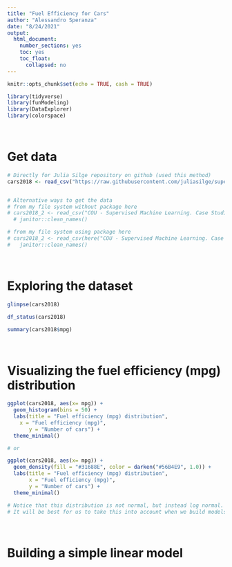 ```yaml
---
title: "Fuel Efficiency for Cars"
author: "Alessandro Speranza"
date: "8/24/2021"
output:
  html_document:
    number_sections: yes
    toc: yes
    toc_float:
      collapsed: no
---
```


```r
knitr::opts_chunk$set(echo = TRUE, cash = TRUE)
```

```r
library(tidyverse)
library(funModeling)
library(DataExplorer)
library(colorspace)
```

<br>

# Get data
```r
# Directly for Julia Silge repository on github (used this method)
cars2018 <- read_csv("https://raw.githubusercontent.com/juliasilge/supervised-ML-case-studies-course/master/data/cars2018.csv")


# Alternative ways to get the data 
# from my file system without package here
# cars2018_2 <- read_csv("COU - Supervised Machine Learning. Case Studies in R!/Fuel Efficiency for Cars/data/cars2018.csv") %>% 
  # janitor::clean_names()

# from my file system using package here
# cars2018_2 <- read_csv(here("COU - Supervised Machine Learning. Case Studies in R!/Fuel Efficiency for Cars/data", "cars2018.csv"), show_col_types = FALSE) %>% 
#   janitor::clean_names()
```

<br>

# Exploring the dataset
```r
glimpse(cars2018)

df_status(cars2018)

summary(cars2018$mpg)
```

<br>

# Visualizing the fuel efficiency (mpg) distribution
```r
ggplot(cars2018, aes(x= mpg)) +
  geom_histogram(bins = 50) +
  labs(title = "Fuel efficiency (mpg) distribution",
    x = "Fuel efficiency (mpg)",
       y = "Number of cars") +
  theme_minimal()

# or

ggplot(cars2018, aes(x= mpg)) +
  geom_density(fill = "#31688E", color = darken("#56B4E9", 1.0)) +
  labs(title = "Fuel efficiency (mpg) distribution",
       x = "Fuel efficiency (mpg)",
       y = "Number of cars") +
  theme_minimal()

# Notice that this distribution is not normal, but instead log normal. 
# It will be best for us to take this into account when we build models.
```

<br>

# Building a simple linear model
```r

```

